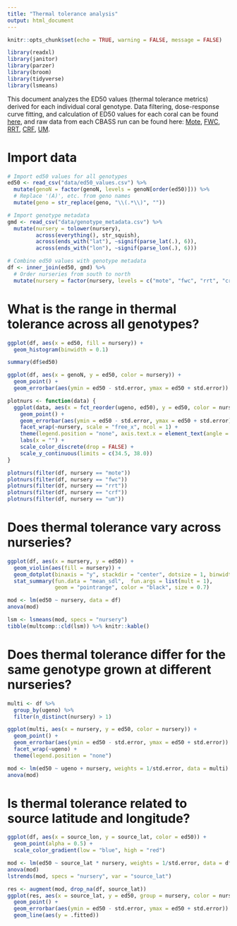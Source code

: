 ```yaml
---
title: "Thermal tolerance analysis"
output: html_document
---
```


```r
knitr::opts_chunk$set(echo = TRUE, warning = FALSE, message = FALSE)

library(readxl)
library(janitor)
library(parzer)
library(broom)
library(tidyverse)
library(lsmeans)
```

This document analyzes the ED50 values (thermal tolerance metrics) derived for each individual coral genotype. Data filtering, dose-response curve fitting, and calculation of ED50 values for each coral can be found [here](Rmd/tidy_PAM.html), and raw data from each CBASS run can be found here: [Mote](Rmd/Mote_Acer.html), [FWC](Rmd/FWC_Acer.html), [RRT](Rmd/RRT_Acer.html), [CRF](Rmd/CRF_Acer.html), [UM](Rmd/UM_Acer.html).

# Import data
```r
# Import ed50 values for all genotypes
ed50 <- read_csv("data/ed50_values.csv") %>%
  mutate(genoN = factor(genoN, levels = genoN[order(ed50)])) %>%
  # Replace '(A)', etc. from geno names
  mutate(geno = str_replace(geno, "\\(.*\\)", ""))

# Import genotype metadata
gmd <- read_csv("data/genotype_metadata.csv") %>%
  mutate(nursery = tolower(nursery),
         across(everything(), str_squish),
         across(ends_with("lat"), ~signif(parse_lat(.), 6)),             # parse latitude
         across(ends_with("lon"), ~signif(parse_lon(.), 6)))             # parse longitude

# Combine ed50 values with genotype metadata
df <- inner_join(ed50, gmd) %>%
  # Order nurseries from south to north
  mutate(nursery = factor(nursery, levels = c("mote", "fwc", "rrt", "crf", "um")))
```

# What is the range in thermal tolerance across all genotypes?
```r
ggplot(df, aes(x = ed50, fill = nursery)) + 
  geom_histogram(binwidth = 0.1)

summary(df$ed50)
```

```r
ggplot(df, aes(x = genoN, y = ed50, color = nursery)) +
  geom_point() +
  geom_errorbar(aes(ymin = ed50 - std.error, ymax = ed50 + std.error))
```

```r
plotnurs <- function(data) {
  ggplot(data, aes(x = fct_reorder(ugeno, ed50), y = ed50, color = nursery)) +
    geom_point() +
    geom_errorbar(aes(ymin = ed50 - std.error, ymax = ed50 + std.error)) +
    facet_wrap(~nursery, scale = "free_x", ncol = 1) +
    theme(legend.position = "none", axis.text.x = element_text(angle = 45, hjust = 1)) +
    labs(x = "") +
    scale_color_discrete(drop = FALSE) +
    scale_y_continuous(limits = c(34.5, 38.0))
}

plotnurs(filter(df, nursery == "mote"))
plotnurs(filter(df, nursery == "fwc"))
plotnurs(filter(df, nursery == "rrt"))
plotnurs(filter(df, nursery == "crf"))
plotnurs(filter(df, nursery == "um"))
```

# Does thermal tolerance vary across nurseries?
```r
ggplot(df, aes(x = nursery, y = ed50)) +
  geom_violin(aes(fill = nursery)) +
  geom_dotplot(binaxis = "y", stackdir = "center", dotsize = 1, binwidth = 0.05, alpha = 0.2) +
  stat_summary(fun.data = "mean_sdl",  fun.args = list(mult = 1), 
               geom = "pointrange", color = "black", size = 0.7)

mod <- lm(ed50 ~ nursery, data = df)
anova(mod)

lsm <- lsmeans(mod, specs = "nursery")
tibble(multcomp::cld(lsm)) %>% knitr::kable()
```

# Does thermal tolerance differ for the same genotype grown at different nurseries?
```r
multi <- df %>%
  group_by(ugeno) %>%
  filter(n_distinct(nursery) > 1)

ggplot(multi, aes(x = nursery, y = ed50, color = nursery)) +
  geom_point() +
  geom_errorbar(aes(ymin = ed50 - std.error, ymax = ed50 + std.error)) +
  facet_wrap(~ugeno) +
  theme(legend.position = "none")

mod <- lm(ed50 ~ ugeno + nursery, weights = 1/std.error, data = multi)
anova(mod)
```


# Is thermal tolerance related to source latitude and longitude?
```r
ggplot(df, aes(x = source_lon, y = source_lat, color = ed50)) +
  geom_point(alpha = 0.5) +
  scale_color_gradient(low = "blue", high = "red")

mod <- lm(ed50 ~ source_lat * nursery, weights = 1/std.error, data = df)
anova(mod)
lstrends(mod, specs = "nursery", var = "source_lat")

res <- augment(mod, drop_na(df, source_lat))
ggplot(res, aes(x = source_lat, y = ed50, group = nursery, color = nursery)) +
  geom_point() +
  geom_errorbar(aes(ymin = ed50 - std.error, ymax = ed50 + std.error)) +
  geom_line(aes(y = .fitted))
```
